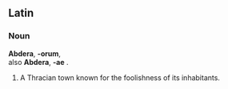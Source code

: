 ==Latin==

===Noun===
{{Wikisource1911Enc|Abdera}}
'''Abdera''', '''-orum''', {{n}} {{p}} <br>
also '''Abdera''', '''-ae''' {{f}}.
# A Thracian town known for the foolishness of its inhabitants.